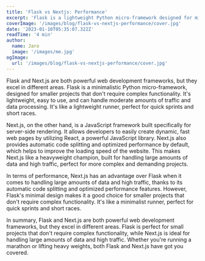 ```yaml
---
title: 'Flask vs Nextjs: Performance'
excerpt: 'Flask is a lightweight Python micro-framework designed for minimal and flexible web application development, while Next.js is a JavaScript framework built specifically for server-side rendering and optimized performance, making it better suited for handling large amounts of data and high traffic.'
coverImage: '/images/blog/flask-vs-nextjs-performance/cover.jpg'
date: '2023-01-10T05:35:07.322Z'
readTime: '4 min'
author:
  name: Jaro
  image: '/images/me.jpg'
ogImage:
  url: '/images/blog/flask-vs-nextjs-performance/cover.jpg'
---
```


Flask and Next.js are both powerful web development frameworks, but they excel in different areas. Flask is a minimalistic Python micro-framework, designed for smaller projects that don't require complex functionality. It's lightweight, easy to use, and can handle moderate amounts of traffic and data processing. It's like a lightweight runner, perfect for quick sprints and short races.

Next.js, on the other hand, is a JavaScript framework built specifically for server-side rendering. It allows developers to easily create dynamic, fast web pages by utilizing React, a powerful JavaScript library. Next.js also provides automatic code splitting and optimized performance by default, which helps to improve the loading speed of the website. This makes Next.js like a heavyweight champion, built for handling large amounts of data and high traffic, perfect for more complex and demanding projects.

In terms of performance, Next.js has an advantage over Flask when it comes to handling large amounts of data and high traffic, thanks to its automatic code splitting and optimized performance features. However, Flask's minimal design makes it a good choice for smaller projects that don't require complex functionality. It's like a minimalist runner, perfect for quick sprints and short races.

In summary, Flask and Next.js are both powerful web development frameworks, but they excel in different areas. Flask is perfect for small projects that don't require complex functionality, while Next.js is ideal for handling large amounts of data and high traffic. Whether you're running a marathon or lifting heavy weights, both Flask and Next.js have got you covered.
